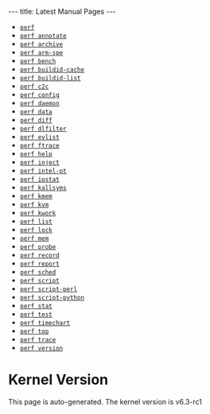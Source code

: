 ---
title: Latest Manual Pages
---

* [[Latest_Manual_Page_of_perf.1 | <tt>perf</tt>]]
* [[Latest_Manual_Page_of_perf-annotate.1 | <tt>perf annotate</tt>]]
* [[Latest_Manual_Page_of_perf-archive.1 | <tt>perf archive</tt>]]
* [[Latest_Manual_Page_of_perf-arm-spe.1 | <tt>perf arm-spe</tt>]]
* [[Latest_Manual_Page_of_perf-bench.1 | <tt>perf bench</tt>]]
* [[Latest_Manual_Page_of_perf-buildid-cache.1 | <tt>perf buildid-cache</tt>]]
* [[Latest_Manual_Page_of_perf-buildid-list.1 | <tt>perf buildid-list</tt>]]
* [[Latest_Manual_Page_of_perf-c2c.1 | <tt>perf c2c</tt>]]
* [[Latest_Manual_Page_of_perf-config.1 | <tt>perf config</tt>]]
* [[Latest_Manual_Page_of_perf-daemon.1 | <tt>perf daemon</tt>]]
* [[Latest_Manual_Page_of_perf-data.1 | <tt>perf data</tt>]]
* [[Latest_Manual_Page_of_perf-diff.1 | <tt>perf diff</tt>]]
* [[Latest_Manual_Page_of_perf-dlfilter.1 | <tt>perf dlfilter</tt>]]
* [[Latest_Manual_Page_of_perf-evlist.1 | <tt>perf evlist</tt>]]
* [[Latest_Manual_Page_of_perf-ftrace.1 | <tt>perf ftrace</tt>]]
* [[Latest_Manual_Page_of_perf-help.1 | <tt>perf help</tt>]]
* [[Latest_Manual_Page_of_perf-inject.1 | <tt>perf inject</tt>]]
* [[Latest_Manual_Page_of_perf-intel-pt.1 | <tt>perf intel-pt</tt>]]
* [[Latest_Manual_Page_of_perf-iostat.1 | <tt>perf iostat</tt>]]
* [[Latest_Manual_Page_of_perf-kallsyms.1 | <tt>perf kallsyms</tt>]]
* [[Latest_Manual_Page_of_perf-kmem.1 | <tt>perf kmem</tt>]]
* [[Latest_Manual_Page_of_perf-kvm.1 | <tt>perf kvm</tt>]]
* [[Latest_Manual_Page_of_perf-kwork.1 | <tt>perf kwork</tt>]]
* [[Latest_Manual_Page_of_perf-list.1 | <tt>perf list</tt>]]
* [[Latest_Manual_Page_of_perf-lock.1 | <tt>perf lock</tt>]]
* [[Latest_Manual_Page_of_perf-mem.1 | <tt>perf mem</tt>]]
* [[Latest_Manual_Page_of_perf-probe.1 | <tt>perf probe</tt>]]
* [[Latest_Manual_Page_of_perf-record.1 | <tt>perf record</tt>]]
* [[Latest_Manual_Page_of_perf-report.1 | <tt>perf report</tt>]]
* [[Latest_Manual_Page_of_perf-sched.1 | <tt>perf sched</tt>]]
* [[Latest_Manual_Page_of_perf-script.1 | <tt>perf script</tt>]]
* [[Latest_Manual_Page_of_perf-script-perl.1 | <tt>perf script-perl</tt>]]
* [[Latest_Manual_Page_of_perf-script-python.1 | <tt>perf script-python</tt>]]
* [[Latest_Manual_Page_of_perf-stat.1 | <tt>perf stat</tt>]]
* [[Latest_Manual_Page_of_perf-test.1 | <tt>perf test</tt>]]
* [[Latest_Manual_Page_of_perf-timechart.1 | <tt>perf timechart</tt>]]
* [[Latest_Manual_Page_of_perf-top.1 | <tt>perf top</tt>]]
* [[Latest_Manual_Page_of_perf-trace.1 | <tt>perf trace</tt>]]
* [[Latest_Manual_Page_of_perf-version.1 | <tt>perf version</tt>]]


= Kernel Version =

This page is auto-generated.  The kernel version is v6.3-rc1